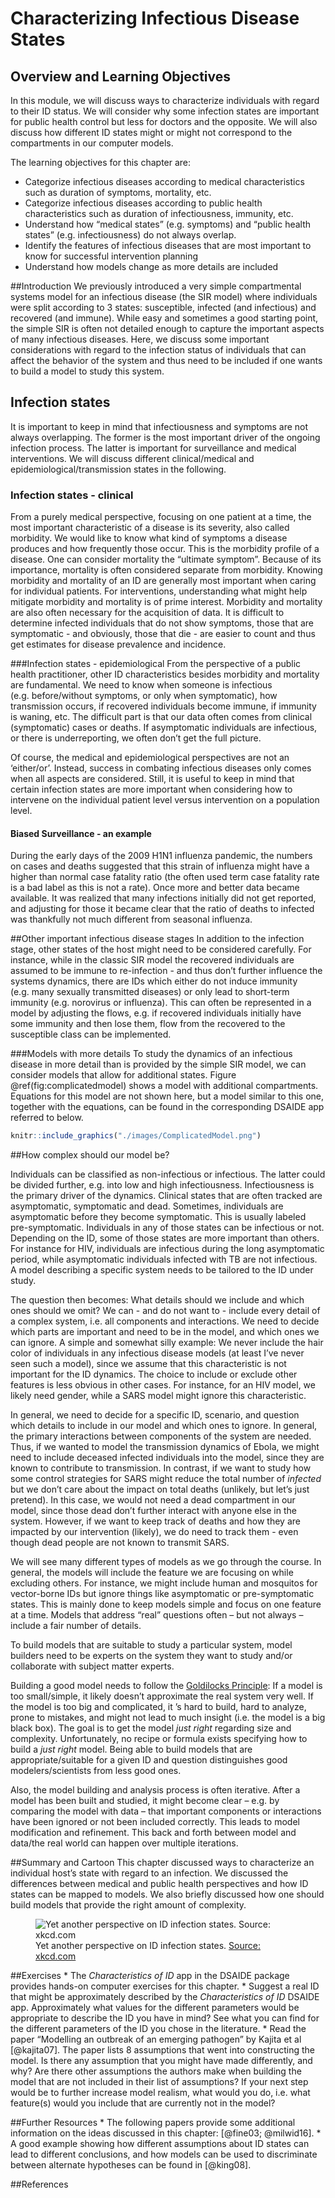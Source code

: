 # Characterizing Infectious Disease States


## Overview and Learning Objectives
In this module, we will discuss ways to characterize individuals with regard to their ID status. We will consider why some infection states are important for public health control but less for doctors and the opposite. We will also discuss how different ID states might or might not correspond to the compartments in our computer models. 


The learning objectives for this chapter are:

* Categorize infectious diseases according to medical characteristics such as duration of symptoms, mortality, etc.
* Categorize infectious diseases according to public health characteristics such as duration of infectiousness, immunity, etc.
* Understand how "medical states" (e.g. symptoms) and "public health states" (e.g. infectiousness) do not always overlap.
* Identify the features of infectious diseases that are most important to know for successful intervention planning
* Understand how models change as more details are included

##Introduction
We previously introduced a very simple compartmental systems model for an infectious disease (the SIR model) where individuals were split according to 3 states: susceptible, infected (and infectious) and recovered (and immune). While easy and sometimes a good starting point, the simple SIR is often not detailed enough to capture the important aspects of many infectious diseases. Here, we discuss some important considerations with regard to the infection status of individuals that can affect the behavior of the system and thus need to be included if one wants to build a model to study this system.


## Infection states 
It is important to keep in mind that infectiousness and symptoms are not always overlapping. The former is the most important driver of the ongoing infection process. The latter is important for surveillance and medical interventions. We will discuss different clinical/medical and epidemiological/transmission states in the following.


### Infection states - clinical
From a purely medical perspective, focusing on one patient at a time, the most important characteristic of a disease is its severity, also called morbidity. We would like to know what kind of symptoms a disease produces and how frequently those occur. This is the morbidity profile of a disease. One can consider mortality the "ultimate symptom". Because of its importance, mortality is often considered separate from morbidity. Knowing morbidity and mortality of an ID are generally most important when caring for individual patients. For interventions, understanding what might help mitigate morbidity and mortality is of prime interest. Morbidity and mortality are also often necessary for the acquisition of data. It is difficult to determine infected individuals that do not show symptoms, those that are symptomatic - and obviously, those that die - are easier to count and thus get estimates for disease prevalence and incidence.


###Infection states - epidemiological
From the perspective of a public health practitioner, other ID characteristics besides morbidity and mortality are fundamental. We need to know when someone is infectious (e.g. before/without symptoms, or only when symptomatic), how transmission occurs, if recovered individuals become immune, if immunity is waning, etc. The difficult part is that our data often comes from clinical (symptomatic) cases or deaths. If asymptomatic individuals are infectious, or there is underreporting, we often don't get the full picture. 

Of course, the medical and epidemiological perspectives are not an 'either/or'. Instead, success in combating infectious diseases only comes when all aspects are considered. Still, it is useful to keep in mind that certain infection states are more important when considering how to intervene on the individual patient level versus intervention on a population level.


#### Biased Surveillance - an example {#myexamplebox}
During the early days of the 2009 H1N1 influenza pandemic, the numbers on cases and deaths suggested that this strain of influenza might have a higher than normal case fatality ratio (the often used term case fatality rate is a bad label as this is not a rate). Once more and better data became available. It was realized that many infections initially did not get reported, and adjusting for those it became clear that the ratio of deaths to infected was thankfully not much different from seasonal influenza.

##Other important infectious disease stages
In addition to the infection stage, other states of the host might need to be considered carefully. For instance, while in the classic SIR model the recovered individuals are assumed to be immune to re-infection - and thus don't further influence the systems dynamics, there are IDs which either do not induce immunity (e.g. many sexually transmitted diseases) or only lead to short-term immunity (e.g. norovirus or influenza). This can often be represented in a model by adjusting the flows, e.g. if recovered individuals initially have some immunity and then lose them, flow from the recovered to the susceptible class can be implemented.

###Models with more details
To study the dynamics of an infectious disease in more detail than is provided by the simple SIR model, we can consider models that allow for additional states. Figure \@ref(fig:complicatedmodel) shows a model with additional compartments. Equations for this model are not shown here, but a model similar to this one, together with the equations, can be found in the corresponding DSAIDE app referred to below.

```r
knitr::include_graphics("./images/ComplicatedModel.png")
```




##How complex should our model be?

Individuals can be classified as non-infectious or infectious. The latter could be divided further, e.g. into low and high infectiousness. Infectiousness is the primary driver of the dynamics. Clinical states that are often tracked are asymptomatic, symptomatic and dead. Sometimes, individuals are asymptomatic before they become symptomatic. This is usually labeled pre-symptomatic. Individuals in any of those states can be infectious or not. Depending on the ID, some of those states are more important than others. For instance for HIV, individuals are infectious during the long asymptomatic period, while asymptomatic individuals infected with TB are not infectious. A model describing a specific system needs to be tailored to the ID under study. 

The question then becomes: What details should we include and which ones should we omit? We can - and do not want to - include every detail of a complex system, i.e. all components and interactions. We need to decide which parts are important and need to be in the model, and which ones we can ignore. A simple and somewhat silly example: We never include the hair color of individuals in any infectious disease models (at least I've never seen such a model), since we assume that this characteristic is not important for the ID dynamics. The choice to include or exclude other features is less obvious in other cases. For instance, for an HIV model, we likely need gender, while a SARS model might ignore this characteristic. 

In general, we need to decide for a specific ID, scenario, and question which details to include in our model and which ones to ignore. In general, the primary interactions between components of the system are needed. Thus, if we wanted to model the transmission dynamics of Ebola, we might need to include deceased infected individuals into the model, since they are known to contribute to transmission. In contrast, if we want to study how some control strategies for SARS might reduce the total number of *infected* but we don't care about the impact on total deaths (unlikely, but let's just pretend). In this case, we would not need a dead compartment in our model, since those dead don't further interact with anyone else in the system. However, if we want to keep track of deaths and how they are impacted by our intervention (likely), we do need to track them - even though dead people are not known to transmit SARS. 

We will see many different types of models as we go through the course. In general, the models will include the feature we are focusing on while excluding others. For instance, we might include human and mosquitos for vector-borne IDs but ignore things like asymptomatic or pre-symptomatic states. This is mainly done to keep models simple and focus on one feature at a time. Models that address "real" questions often -- but not always -- include a fair number of details.

To build models that are suitable to study a particular system, model builders need to be experts on the system they want to study and/or collaborate with subject matter experts. 

Building a good model needs to follow the [Goldilocks Principle](https://en.wikipedia.org/wiki/Goldilocks_principle): If a model is too small/simple, it likely doesn't approximate the real system very well. If the model is too big and complicated, it 's hard to build, hard to analyze, prone to mistakes, and might not lead to much insight (i.e. the model is a big black box). The goal is to get the model _just right_ regarding size and complexity. Unfortunately, no recipe or formula exists specifying how to build a _just right_ model. Being able to build models that are appropriate/suitable for a given ID and question distinguishes good modelers/scientists from less good ones.

Also, the model building and analysis process is often iterative. After a model has been built and studied, it might become clear -- e.g. by comparing the model with data -- that important components or interactions have been ignored or not been included correctly. This leads to model modification and refinement. This back and forth between model and data/the real world can happen over multiple iterations.



##Summary and Cartoon
This chapter discussed ways to characterize an individual host's state with regard to an infection. We discussed the differences between medical and public health perspectives and how ID states can be mapped to models. We also briefly discussed how one should build models that provide the right amount of complexity.

![Yet another perspective on ID infection states. [Source: xkcd.com](https://xkcd.com/1612/) ](./images/xkcd-course-of-colds.png)


##Exercises
* The _Characteristics of ID_ app in the DSAIDE package provides hands-on computer exercises for this chapter.
* Suggest a real ID that might be approximately described by the _Characteristics of ID_ DSAIDE app. Approximately what values for the different parameters would be appropriate to describe the ID you have in mind? See what you can find for the different parameters of the ID you chose in the literature.
* Read the paper "Modelling an outbreak of an emerging pathogen" by Kajita et al [@kajita07]. The paper lists 8 assumptions that went into constructing the model. Is there any assumption that you might have made differently, and why? Are there other assumptions the authors make when building the model that are not included in their list of assumptions? If your next step would be to further increase model realism, what would you do, i.e. what feature(s) would you include that are currently not in the model?



##Further Resources
* The following papers provide some additional information on the ideas discussed in this chapter: [@fine03; @milwid16].
* A good example showing how different assumptions about ID states can lead to different conclusions, and how models can be used to discriminate between alternate hypotheses can be found in [@king08].



##References







